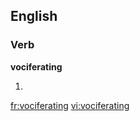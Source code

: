 
==English==

===Verb===
'''vociferating'''

# {{present participle of|vociferate}}

[[fr:vociferating]]
[[vi:vociferating]]